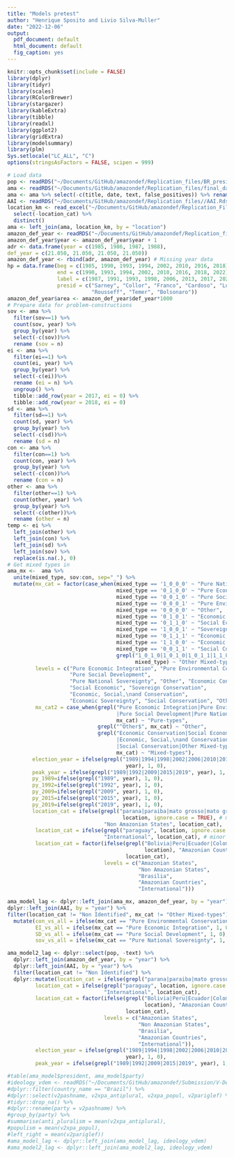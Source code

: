 ```yaml
---
title: "Models pretest"
author: "Henrique Sposito and Livio Silva-Muller"
date: "2022-12-06"
output:
  pdf_document: default
  html_document: default
  fig_caption: yes
---
```


```r
knitr::opts_chunk$set(include = FALSE)
library(dplyr)
library(tidyr)
library(scales)
library(RColorBrewer)
library(stargazer)
library(kableExtra)
library(tibble)
library(readxl)
library(ggplot2)
library(gridExtra)
library(modelsummary)
library(plm)
Sys.setlocale("LC_ALL", "C")
options(stringsAsFactors = FALSE, scipen = 999)
```

```r
# Load data
pop <- readRDS("~/Documents/GitHub/amazondef/Replication_files/BR_presid_speeches_final.Rds")
ama <- readRDS("~/Documents/GitHub/amazondef/Replication_files/final_data_as.Rds")
ama <- ama %>% select(-c(title, date, text, false_positives)) %>% rename (ei= "EI", sd= "SD")
AAI <- readRDS("~/Documents/GitHub/amazondef/Replication_files//AAI.Rds")
location_km <- read_excel("~/Documents/GitHub/amazondef/Replication_Files/location_km.xlsx") %>%
  select(-location_cat) %>%
  distinct()
ama <- left_join(ama, location_km, by = "location")
amazon_def_year <- readRDS("~/Documents/GitHub/amazondef/Replication_files//amazon_def_year.Rds")
amazon_def_year$year <- amazon_def_year$year + 1
adr <- data.frame(year = c(1985, 1986, 1987, 1988),
def_year = c(21.050, 21.050, 21.050, 21.050))
amazon_def_year <- rbind(adr, amazon_def_year) # Missing year data 
hp = data.frame(beg = c(1985, 1990, 1993, 1994, 2002, 2010, 2016, 2018),
                end = c(1990, 1993, 1994, 2002, 2010, 2016, 2018, 2022),
                label = c(1987, 1991, 1993, 1998, 2006, 2013, 2017, 2020),
                presid = c("Sarney", "Collor", "Franco", "Cardoso", "Lula",
                           "Rousseff", "Temer", "Bolsonaro"))
amazon_def_year$area <- amazon_def_year$def_year*1000
# Prepare data for problem-constructions
sov <- ama %>% 
  filter(sov==1) %>% 
  count(sov, year) %>%
  group_by(year) %>%
  select(-c(sov))%>%
  rename (sov = n)
ei <- ama %>% 
  filter(ei==1) %>% 
  count(ei, year) %>%
  group_by(year) %>%
  select(-c(ei))%>%
  rename (ei = n) %>%
  ungroup() %>%
  tibble::add_row(year = 2017, ei = 0) %>%
  tibble::add_row(year = 2018, ei = 0)
sd <- ama %>% 
  filter(sd==1) %>% 
  count(sd, year) %>%
  group_by(year) %>%
  select(-c(sd))%>%
  rename (sd = n)
con <- ama %>% 
  filter(con==1) %>% 
  count(con, year) %>%
  group_by(year) %>%
  select(-c(con))%>%
  rename (con = n)
other <- ama %>% 
  filter(other==1) %>% 
  count(other, year) %>%
  group_by(year) %>%
  select(-c(other))%>%
  rename (other = n)
temp <- ei %>% 
  left_join(other) %>% 
  left_join(con) %>% 
  left_join(sd) %>% 
  left_join(sov) %>% 
  replace(is.na(.), 0)
# Get mixed types in
ama_mx <-  ama %>%
  unite(mixed_type, sov:con, sep="_") %>%
  mutate(mx_cat = factor(case_when(mixed_type == '1_0_0_0' ~ "Pure National Sovereignty",
                                   mixed_type == '0_1_0_0' ~ "Pure Economic Integration", 
                                   mixed_type == '0_0_1_0' ~ "Pure Social Development",
                                   mixed_type == '0_0_0_1' ~ "Pure Environmental Conservation",
                                   mixed_type == '0_0_0_0' ~ "Other",
                                   mixed_type == '0_1_0_1' ~ "Economic Conservation",
                                   mixed_type == '0_1_1_0' ~ "Social Economic",
                                   mixed_type == '1_0_0_1' ~ "Sovereign Conservation",
                                   mixed_type == '0_1_1_1' ~ "Economic, Social,\nand Conservation",
                                   mixed_type == '1_1_0_0' ~ "Economic Sovereignty",
                                   mixed_type == '0_0_1_1' ~ "Social Conservation",
                                   grepl("1_0_1_0|1_0_1_0|1_0_1_1|1_1_0_1|1_1_1_0|1_1_1_1",
                                         mixed_type) ~ "Other Mixed-types"),
         levels = c("Pure Economic Integration", "Pure Environmental Conservation",
                    "Pure Social Development",
                    "Pure National Sovereignty", "Other", "Economic Conservation", 
                    "Social Economic", "Sovereign Conservation",
                    "Economic, Social,\nand Conservation",
                    "Economic Sovereignty", "Social Conservation", "Other Mixed-types")),
         mx_cat2 = case_when(grepl("Pure Economic Integration|Pure Environmental Conservation|
                                   |Pure Social Development|Pure National Sovereignty",
                                   mx_cat) ~ "Pure-types",
                             grepl("^Other$", mx_cat) ~ "Other",
                             grepl("Economic Conservation|Social Economic|Sovereign Conservation|
                                   |Economic, Social,\nand Conservation|Economic Sovereignty|
                                   |Social Conservation|Other Mixed-types",
                                   mx_cat) ~ "Mixed-types"),
        election_year = ifelse(grepl("1989|1994|1998|2002|2006|2010|2014|2018",
                                      year), 1, 0),
        peak_year = ifelse(grepl("1989|1992|2009|2015|2019", year), 1, 0),
        py_1989=ifelse(grepl("1989", year), 1, 0),
        py_1992=ifelse(grepl("1992", year), 1, 0),
        py_2009=ifelse(grepl("2009", year), 1, 0),
        py_2015=ifelse(grepl("2015", year), 1, 0),
        py_2019=ifelse(grepl("2019", year), 1, 0),
        location_cat = ifelse(grepl("parana|paraiba|mato grosso|mato grosso do sul",
                                     location, ignore.case = TRUE), # minor coding issues to fix
                               "Non Amazonian States", location_cat),
         location_cat = ifelse(grepl("paraguay", location, ignore.case = TRUE),
                               "International", location_cat), # minor coding issues to fix
         location_cat = factor(ifelse(grepl("Bolivia|Peru|Ecuador|Colombia|Venezuela|Guyana|Suriname",
                                            location), "Amazonian Countries",
                                      location_cat),
                               levels = c("Amazonian States",
                                          "Non Amazonian States",
                                          "Brasilia",
                                          "Amazonian Countries",
                                          "International")))

ama_model_lag <- dplyr::left_join(ama_mx, amazon_def_year, by = "year") %>%
dplyr::left_join(AAI, by = "year") %>%
filter(location_cat != "Non Identified", mx_cat != "Other Mixed-types") %>%
  mutate(con_vs_all = ifelse(mx_cat == "Pure Environmental Conservation", 1, 0),
         EI_vs_all = ifelse(mx_cat == "Pure Economic Integration", 1, 0),
         SD_vs_all = ifelse(mx_cat == "Pure Social Development", 1, 0),
         sov_vs_all = ifelse(mx_cat == "Pure National Sovereignty", 1, 0))

ama_model2_lag <- dplyr::select(pop, -text) %>%
  dplyr::left_join(amazon_def_year, by = "year") %>%
  dplyr::left_join(AAI, by = "year") %>%
  filter(location_cat != "Non Identified") %>%
  dplyr::mutate(location_cat = ifelse(grepl("parana|paraiba|mato grosso|mato grosso do sul", location, ignore.case = TRUE), "Non Amazonian States", location_cat),
         location_cat = ifelse(grepl("paraguay", location, ignore.case = TRUE),
                               "International", location_cat),
         location_cat = factor(ifelse(grepl("Bolivia|Peru|Ecuador|Colombia|Venezuela|Guyana|Suriname",
                                            location), "Amazonian Countries",
                                      location_cat),
                               levels = c("Amazonian States",
                                          "Non Amazonian States",
                                          "Brasilia",
                                          "Amazonian Countries",
                                          "International")),
         election_year = ifelse(grepl("1989|1994|1998|2002|2006|2010|2014|2018",
                                      year), 1, 0),
         peak_year = ifelse(grepl("1989|1992|2009|2015|2019", year), 1, 0))

#table(ama_model$president, ama_model$party)
#ideology_vdem <- readRDS("~/Documents/GitHub/amazondef/Submission/V-Dem-CPD-Party-V2.rds") %>% 
#dplyr::filter(country_name == "Brazil") %>%
#dplyr::select(v2pashname, v2xpa_antiplural, v2xpa_popul, v2pariglef) %>%
#tidyr::drop_na() %>%
#dplyr::rename(party = v2pashname) %>%
#group_by(party) %>%
#summarise(anti_pluralism = mean(v2xpa_antiplural),
#populism = mean(v2xpa_popul),
#left_right = mean(v2pariglef))
#ama_model_lag <- dplyr::left_join(ama_model_lag, ideology_vdem)
#ama_model2_lag <- dplyr::left_join(ama_model2_lag, ideology_vdem)

```


````{=tex}
\begin{landscape}

```r

# model
a1 <- glm(con_vs_all ~ as.factor(location_cat),
family=binomial(link = "logit"),
                       data = ama_model_lag)
a2 <- glm(EI_vs_all ~ as.factor(location_cat),
family=binomial(link = "logit"),
                      data = ama_model_lag)
a3 <- glm(SD_vs_all ~ as.factor(location_cat),
                      family=binomial(link = "logit"), data = ama_model_lag)
a4 <- glm(sov_vs_all ~ as.factor(location_cat),
                       family=binomial(link = "logit"), data = ama_model_lag)

stargazer::stargazer(a1, a2, a3, a4, digits = 6, no.space = TRUE,
                     title = "Logistic regressions without controls")

```

\end{landscape}
````

````{=tex}
\begin{landscape}

```r

# model 2
b1 <- glm(con_vs_all ~ as.factor(location_cat) + def_year + AAI +
election_year + peak_year,
family=binomial(link = "logit"),
                       data = ama_model_lag)
b2 <- glm(EI_vs_all ~ as.factor(location_cat) + def_year + AAI +
election_year + peak_year,
family=binomial(link = "logit"),
                      data = ama_model_lag)
b3 <- glm(SD_vs_all ~ as.factor(location_cat) + def_year + AAI +
election_year + peak_year,
                      family=binomial(link = "logit"), data = ama_model_lag)
b4 <- glm(sov_vs_all ~ as.factor(location_cat) + def_year + AAI +
election_year + peak_year,
                       family=binomial(link = "logit"), data = ama_model_lag)

stargazer::stargazer(b1, b2, b3, b4, digits = 6, no.space = TRUE,
                     title = "Logistic regressions with controls")

```

\end{landscape}
````

````{=tex}
\begin{landscape}

```r

# model 3
c1 <- plm(con_vs_all ~ as.factor(location_cat) + 
                         def_year + AAI + election_year + peak_year,
                         data = ama_model_lag,
                         model = "within", index = "president")
c2 <- plm(EI_vs_all ~ as.factor(location_cat) +
                         def_year + AAI + election_year + peak_year,
                         data = ama_model_lag,
                         model = "within", index = "president")
c3 <- plm(SD_vs_all ~ as.factor(location_cat) +
                         def_year + AAI + election_year + peak_year,
                         data = ama_model_lag,
                         model = "within", index = "president")
c4 <- plm(sov_vs_all ~ as.factor(location_cat) +
                         def_year + AAI + election_year + peak_year,
                         data = ama_model_lag,
                         model = "within", index = "president")
                         
 c5 <- plm(amazon_speech ~ as.factor(location_cat) +
                         def_year + AAI + election_year, data = ama_model2_lag,
                         model = "within", index = "president")
                         
stargazer::stargazer(c1, c2, c3, c4, digits = 3, no.space = TRUE,
                     title = "Fixed-effects logistic regressions by president with controls",
                      column.sep.width = ".001pt",
                      font.size="small",
                      dep.var.labels = c("Environmental Conservation", "Economic Integration",
                                             "Social Development", "National Sovereignty", "Amazonian   Speech"),
                          covariate.labels = c("Non Amazonian States", " Brasilia", "Amazonian Countries", "International", "Deforestation", "Inflation", "Election Year", "High-profile Events"))
```

\end{landscape}
````

````{=tex}
\begin{landscape}

```r

# model 3
c1 <- plm(con_vs_all ~ as.factor(location_cat) + 
                         def_year + AAI + election_year + py_1989+ py_1992+ py_2009+ py_2015+ py_2019,
                         data = ama_model_lag,
                         model = "within", index = "president")
c2 <- plm(EI_vs_all ~ as.factor(location_cat) +
                         def_year + AAI + election_year + py_1989+py_1992+py_2009+py_2015+py_2019,
                         data = ama_model_lag,
                         model = "within", index = "president")
c3 <- plm(SD_vs_all ~ as.factor(location_cat) +
                         def_year + AAI + election_year + py_1989+py_1992+py_2009+py_2015+py_2019,
                         data = ama_model_lag,
                         model = "within", index = "president")
c4 <- plm(sov_vs_all ~ as.factor(location_cat) +
                         def_year + AAI + election_year + py_1989+py_1992+py_2009+py_2015+py_2019,
                         data = ama_model_lag,
                         model = "within", index = "president")
                         
stargazer::stargazer(c1, c2, c3, c4, digits = 3, no.space = TRUE,
                     title = "Fixed-effects logistic regressions by president with controls and separate peak years",
                      column.sep.width = ".001pt",
                      font.size="small")
```

\end{landscape}
````
